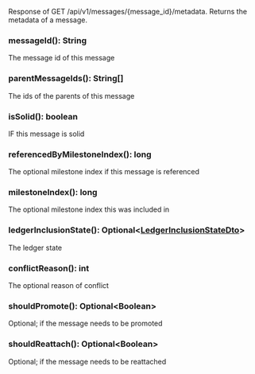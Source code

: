 Response of GET /api/v1/messages/{message_id}/metadata.
Returns the metadata of a message.

### messageId(): String

The message id of this message

### parentMessageIds(): String[]

The ids of the parents of this message

### isSolid(): boolean

IF this message is solid

### referencedByMilestoneIndex(): long

The optional milestone index if this message is referenced

### milestoneIndex(): long

The optional milestone index this was included in

### ledgerInclusionState(): Optional&lt;[LedgerInclusionStateDto](#ledgerinclusionstatedto)&gt;

The ledger state

### conflictReason(): int

The optional reason of conflict

### shouldPromote(): Optional&lt;Boolean&gt;

Optional; if the message needs to be promoted

### shouldReattach(): Optional&lt;Boolean&gt;

Optional; if the message needs to be reattached
